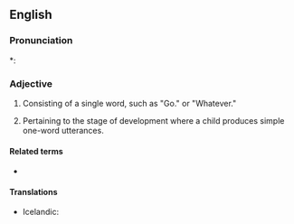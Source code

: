 ==English==

===Pronunciation===
*: {{rhymes|en|æstɪk|s=4}}

===Adjective===
{{en-adj|-}}

# {{lb|en|linguistics|of a sentence}} Consisting of a single word, such as "Go." or "Whatever."
# {{lb|en|linguistics}} Pertaining to the stage of development where a child produces simple one-word utterances.

====Related terms====
* {{l|en|holophrasis}}

====Translations====
{{trans-top|consisting of a single word}}
* Icelandic: {{qualifier|a holophrastic word}} {{t|is|setningarorð|n}}
{{trans-mid}}
{{trans-bottom}}

{{trans-top|pertaining to the stage of development where a child produces simple one-word utterances}}
{{trans-mid}}
{{trans-bottom}}